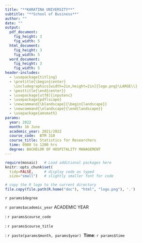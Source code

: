 ```yaml
---
title: "**KARATINA UNIVERSITY**"
subtitle: "**School of Business**"
author: ""
date: ""
output: 
  pdf_document:
    fig_height: 3
    fig_width: 5
  html_document:
    fig_height: 3
    fig_width: 5
  word_document:
    fig_height: 3
    fig_width: 5
header-includes:
  - \usepackage{titling}
  - \pretitle{\begin{center}
    \includegraphics[width=2in,height=2in]{logo.png}\LARGE\\}
  - \posttitle{\end{center}}
  - \usepackage[utf8]{inputenc}
  - \usepackage{pdflscape}
  - \newcommand{\blandscape}{\begin{landscape}}
  - \newcommand{\elandscape}{\end{landscape}}
  - \usepackage{amsmath}
params:
  year: 2022
  month: 16 June
  academic_year: 2021/2022
  course_code:  BTM 310
  course_title: Statistics for Researchers
  time: 0900 to 1200 hrs
  degree: BACHELOR OF HOSPITALITY MANAGEMENT
---
```


```r
require(mosaic)   # Load additional packages here 
knitr::opts_chunk$set(
  tidy=FALSE,     # display code as typed
  size="small")   # slightly smaller font for code
```

```r
# copy the R logo to the current directory
file.copy(file.path(R.home("doc"), "html", "logo.png"), '.')
```

\center
\textbf{UNIVERSITY EXAMINATIONS}

\center

\center
`r params$degree`

\center

\vspace{15mm}

`r params$academic_year` ACADEMIC YEAR

\vspace{5mm} 

\textbf{COURSE CODE}: `r params$course_code`

\vspace{5mm} 

\textbf{COURSE TITLE}: `r params$course_title`

\vspace{35mm}

\textbf{Exam Period}: `r paste(params$month, params$year)` \hfill\ **Time**: `r params$time`


\vspace{10mm} 

\begin{flushleft}

Instructions: 

1. Attempt \textbf{QUESTION ONE} and choose \textbf{THREE (3)} additional questions. 

2. The examination is worth 70 percent of the total score. 

3. During the exam, you must not have in your possession any item or material that has not been authorised for your exam. This includes books, notes, paper, electronic device(s), mobile phone, smart watch/device, calculator, pencil case, or writing on any part of your body. Items or materials on your desk, chair, in your clothing or otherwise on your person will be deemed to be in your possession.



\newpage

\textbf{QUESTION ONE}

\textbf{PART A}

As part of the human resource department of Karatina University, you are tasked to summarize the maximum educational level attained by each of the 900 employees at the institution. From the records, you find that 200 have no college degree (None), 50- have a diploma (DIP), 200 have a bachelors degree (BA), 300 have a masters degree (MA), and 150 have a PhD. 

a) Make a frequency table with two columns; Education Level and Number. \hfill\ (2 marks)

b) Make a relative frequency table. \hfill\ (2 Marks)

c) Is Education Level a quantitative or qualitative variable? Explain. \hfill\ (1 mark)

d) Is Number a quantitative or qualitative variable? Explain. \hfill\ (1 marks)

e) Draw a bar-graph to represent the above information. \hfill\ (2 marks). 

NB: The x-xis should represent education level with number on the y-axis. 

f) What is the probability that an employee of Karatina University picked at random would be a holder of a diploma qualification? \hfill\ (1 mark)


\textbf{PART B}

The table below shows the corresponding height(in cm) and weight (in kilograms) of a sample of 10 traders at Karatina open air market. 

\begin{center}
\begin{tabular}{ c c c c c c c c c c c }
 \textbf{Name} & Wairimu & Oloo & Kiptoo & Ann & Etyang & Paul & Jane & Joan & Paul & Carol \\ 
 \textbf{Height} & 165 & 172 & 167 & 179 & 150 & 140 & 180 & 200 & 176 & 220 \\  
 \textbf{Weight} & 67 & 73 & 69 & 75 & 64 & 50 & 78 & 84 & 80 & 90   
\end{tabular}
\end{center}


a) Compute the arithmetic mean for the height and weight of the traders. \hfill\ (1 mark)

b) Compute the median height and weight of the traders. \hfill\ (1 mark)

c) When is the median an appropriate measure of center than the arithmetic mean? Explain. \hfill\ (1 mark)

d) Draw a scatter plot of the height (x - axis) and weight (y -axis). \hfill\ (4 marks)

e) Compute the standard deviation for (i) height and (ii) weight of the traders. \hfill\ (2 marks)

f) Compute the correlation coefficient between height and weight of the traders. \hfill\ (3 marks) 

g) Write a sample R code that you would use to capture the height of the traders. \hfill\ (2 marks)

h) Write a sample R code that you would use to compute the mean of the height \hfill\ (1 mark)

\textbf{QUESTION TWO}

A tire manufacturer believes that the tread life of its snow tires can be described by a Normal
model with a mean of 32,000 miles and a standard deviation of 2500 miles.

a) Compute the z-score for a tire that lasts for 40,000 miles. \hfill\ (3 marks)

b) Approximately what fraction of these tires can be expected to last less than 30,000 miles? \hfill\ (6 marks)

c) Approximately what fraction of these tires can be expected to last between 30,000 and 35,000 miles? \hfill\ (6 marks)


\textbf{QUESTION THREE}

A recent study of Kenya Revenue Authority (KRA) audits showed that, for estates worth less than 15 million, about 1 out of 7 of all estate tax returns are audited, but that probability increases to 0.5 for estates worth over Ksh. 15 million. Suppose a tax accountant has three clients who have recently filed returns for estates worth more than Ksh. 15 million. What are the probabilities that:

a) All three will be audited? \hfill\ (3 marks)

b) None will be audited? \hfill\ (3 marks)

c) At least one will be audited? \hfill\ (5 marks)

d) What did you assume in calculating these probabilities? \hfill\ (4 marks)


\textbf{QUESTION FOUR}

Is there a relationship between total team salary and the performance of teams in the Kenya National Soccer League (NFL)? For the 2019–2020 season, a linear model predicting Wins (out of 16 regular season games) from
the total team Salary (Ksh. millions) for the 20 teams in the league is:

Wins = -16.32 + 0.219Salary

a) What is the explanatory or independent variable? \hfill\ (1 mark)

b) What is the response or dependent variable? \hfill\ (1 mark)

c) What does the slope mean in this context? \hfill\ (2 marks)

d) What does the y-intercept mean in this context? Is it meaningful? Explain. \hfill\ (4 marks)

e) If one team spends Ksh. 10 million more than another on salary, how many more games on average would you predict them to win? \hfill\ (3 marks)

f) If a team spent ksh. 120 million on salaries and won 8 games, would they have done better or worse than predicted? \hfill\ (4 marks)


\textbf{QUESTION FIVE}

a) Distingusih between a sample and population. \hfill\ (3 marks)

b) Compare and contrast the arithmetic mean and the geometric mean, giving situations where each is a more appropriate measure of center. \hfill\ (4 marks). 

c) List and discuss four sampling techniques that researchers use to select a sample from the population \hfill\ (8 marks). 

\textbf{QUESTION SIX}

a) Distinguish between the following terms.

- Statistic and parameter. \hfill\ (2 marks)

- Sample and Population \hfill\ (2 marks)

- Ordinal and nominal variables. \hfill\ (2 marks)

b) your company wants to improve sales. Past sales data indicate that the average sale was Ksh 100 per transaction. After training your sales force, recent sales data (taken from a sample of 25 salesmen) indicates an average sale of Ksh 130, with a standard deviation of Ksh 15. 

Did the training work? 

Test your hypothesis at a 0.05 alpha level. \hfill\ (9 marks).

\end{flushleft}

